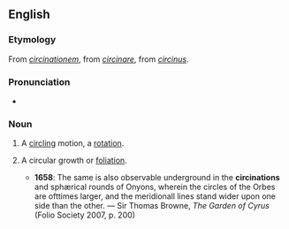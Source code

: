 ==English==

===Etymology===
From {{etyl|la}} ''[[circinationem]]'', from ''[[circinare]]'', from ''[[circinus]]''.

===Pronunciation===
* {{IPA|/sɜːsɪˈneɪʃən/}}

===Noun===
{{en-noun}}

# {{obsolete}} A [[circling]] motion, a [[rotation]].
# {{botany}} A circular growth or [[foliation]].
#* '''1658''': The same is also observable underground in the '''circinations''' and sphærical rounds of Onyons, wherein the circles of the Orbes are ofttimes larger, and the meridionall lines stand wider upon one side than the other. — Sir Thomas Browne, ''The Garden of Cyrus'' (Folio Society 2007, p. 200)